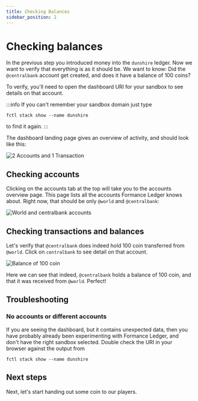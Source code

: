 ```yaml
---
title: Checking Balances
sidebar_position: 2
---
```


# Checking balances

In the previous step you introduced money into the `dunshire` ledger. Now we want to verify that everything is as it should be. We want to know: Did the `@centralbank` account get created, and does it have a balance of 100 coins?

To verify, you'll need to open the dashboard URI for your sandbox to see details on that account.

:::info
If you can't remember your sandbox domain just type
```shell
fctl stack show --name dunshire
```
to find it again.
:::

The dashboard landing page gives an overview of activity, and should look like this:

![2 Accounts and 1 Transaction](dashboard.png)

## Checking accounts

Clicking on the accounts tab at the top will take you to the accounts overview page. This page lists all the accounts Formance Ledger knows about. Right now, that should be only `@world` and `@centralbank`:

![World and centralbank accounts](accounts.png)

## Checking transactions and balances

Let's verify that `@centralbank` does indeed hold 100 coin transferred from `@world`. Click on `centralbank` to see detail on that account.

![Balance of 100 coin](centralbank.png)

Here we can see that indeed, `@centralbank` holds a balance of 100 coin, and that it was received from `@world`. Perfect!

## Troubleshooting

### No accounts or different accounts

If you are seeing the dashboard, but it contains unexpected data, then you have probably already been experimenting with Formance Ledger, and don't have the right sandbox selected. Double check the URI in your browser against the output from

```shell
fctl stack show --name dunshire
```

## Next steps

Next, let's start handing out some coin to our players.
